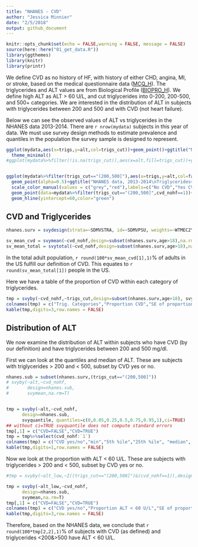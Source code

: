 ```yaml
---
title: "NHANES - CVD"
author: "Jessica Minnier"
date: "2/5/2018"
output: github_document
---
```


```r
knitr::opts_chunk$set(echo = FALSE,warning = FALSE, message = FALSE)
source(here::here("01_get_data.R"))
library(ggthemes)
library(knitr)
library(printr)
```

We define CVD as no history of HF, with history of either CHD, angina, MI, or stroke, based on the medical questionnaire data ([MCQ_H](https://wwwn.cdc.gov/Nchs/Nhanes/2013-2014/MCQ_H.htm)). The triglycerides and ALT values are from Biological Profile ([BIOPRO_H](https://wwwn.cdc.gov/Nchs/Nhanes/2013-2014/BIOPRO_H.htm)). We define high ALT as ALT > 60 U/L, and cut triglycerides into 0-200, 200-500, and 500+ categories. We are interested in the distribution of ALT in subjects with triglycerides between 200 and 500 and with CVD (not heart failure).

Below we can see the observed values of ALT vs triglycerides in the NHANES data 2013-2014. There are `r nrow(mydata)` subjects in this year of data. We must use survey design methods to estimate prevalence and quantiles in the population the survey sample is designed to represent.


```r
ggplot(mydata,aes(x=trigs,y=alt,col=trigs_cut))+geom_point()+ggtitle("NHANES data, 2013-2014") +labs(color = "Trigs Categories")+
  theme_minimal()
#ggplot(mydata%>%filter(!is.na(trigs_cut)),aes(x=alt,fill=trigs_cut))+geom_density(alpha=0.5)+facet_wrap(~trigs_cut)


ggplot(mydata%>%filter(trigs_cut=="(200,500]"),aes(x=trigs,y=alt,col=factor(cvd_nohf)))+
  geom_point(alpha=0.5)+ggtitle("NHANES data, 2013-2014\nTriglycerides<500,>200mg/dl") + theme_minimal()+
  scale_color_manual(values = c("grey","red"),labels=c("No CVD","Yes CVD"),name="CVD Status")+
  geom_point(data=mydata%>%filter(trigs_cut=="(200,500]",cvd_nohf==1))+
  geom_hline(yintercept=60,color="green")

```

## CVD and Triglycerides

```r
nhanes.surv = svydesign(strata=~SDMVSTRA, id=~SDMVPSU, weights=~WTMEC2YR,data=mydata, nest=T)

sv_mean_cvd = svymean(~cvd_nohf,design=subset(nhanes.surv,age>18),na.rm=T)
sv_mean_total = svytotal(~cvd_nohf,design=subset(nhanes.surv,age>18),na.rm=T)
```

In the total adult population, `r round(100*sv_mean_cvd[1],1)`% of adults in the US fulfill our definition of CVD. This equates to `r round(sv_mean_total[1])` people in the US.


Here we have a table of the proportion of CVD within each category of triglycerides.

```r
tmp = svyby(~cvd_nohf,~trigs_cut,design=subset(nhanes.surv,age>18), svymean, na.rm=T) 
colnames(tmp) = c("Trig. Categories","Proportion CVD","SE of proportion")
kable(tmp,digits=3,row.names = FALSE)
```

## Distribution of ALT

We now examine the distribution of ALT within subjects who have CVD (by our definition) and have triglycerides between 200 and 500 mg/dl.

First we can look at the quantiles and median of ALT. These are subjects with triglycerides > 200 and < 500, subset by CVD yes or no.

```r

nhanes.sub = subset(nhanes.surv,(trigs_cut=="(200,500]"))
# svyby(~alt,~cvd_nohf,
#       design=nhanes.sub, 
#       svymean,na.rm=T)


tmp = svyby(~alt,~cvd_nohf,
      design=nhanes.sub, 
      svyquantile, quantiles=c(0,0.05,0.25,0.5,0.75,0.95,1),ci=TRUE)
## without ci=TRUE svyquantile does not compute standard errors
tmp[,1] = c("CVD=FALSE","CVD=TRUE")
tmp = tmp%>%select(cvd_nohf:`1`)
colnames(tmp) = c("CVD yes/no","min","5th %ile","25th %ile", "median", "75th %ile","95th %ile","max")
kable(tmp,digits=1,row.names = FALSE)

```

Now we look at the proportion with ALT < 60 U/L. These are subjects with triglycerides > 200 and < 500, subset by CVD yes or no.

```r

#tmp = svyby(~alt_low,~I((trigs_cut=="(200,500]")&(cvd_nohf==1)),design=nhanes.surv,svymean,na.rm=T) 

tmp = svyby(~alt_low,~cvd_nohf,
      design=nhanes.sub, 
      svymean,na.rm=T) 
tmp[,1] = c("CVD=FALSE","CVD=TRUE")
colnames(tmp) = c("CVD yes/no","Proportion ALT < 60 U/L","SE of proportion")
kable(tmp,digits=3,row.names = FALSE)
```

Therefore, based on the NHANES data, we conclude that `r round(100*tmp[2,2],1)`% of subjects with CVD (as defined) and triglycerides <200&>500 have ALT < 60 U/L.

